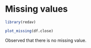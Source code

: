 # Missing values

```r
library(redav)
```

```r
plot_missing(df.close)
```

Observed that there is no missing value.

